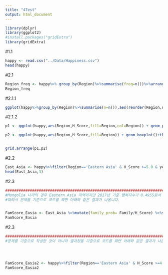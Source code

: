 ---
title: "4Test"
output: html_document
---

```{r}
library(dplyr)
library(ggplot2)
#install.packages("gridExtra")
library(gridExtra)
```

#1.1
```{r}
happy <- read.csv("../Data/Happiness.csv")
head(happy)
```

#2.1
```{r}
Region_freq <- happy%>% group_by(Region)%>%summarise(freq=n())%>%arrange(-freq)
Region_freq
```

#2.1.1
```{r}
ggplot(happy%>%group_by(Region)%>%summarise(n=n()),aes(reorder(Region,n),n,fill=Region))+geom_bar(stat="identity")+labs(x="Region",y="count")+theme(axis.text.x = element_blank())
```

#2.1.2
```{r}
p1 <- ggplot(happy,aes(Region,H_Score,fill=Region,col=Region)) + geom_point()+theme(axis.text.x = element_blank())

p2 <- ggplot(happy,aes(Region,H_Score,fill=Region)) + geom_boxplot()+theme(axis.text.x = element_blank())


grid.arrange(p1,p2)

```


#2.2
```{r}
East_Asia <- happy%>%filter(Region=='Eastern Asia' & H_Score >=5.0 & year==2017)%>%arrange(desc(H_Score))
head(East_Asia,3)
```

#2.3
```{r}

###################################################################################################
#Mongolia 나라의 경우 Eastern Asia 지역이지만 2017년 기준 행복지수가 0.4955로서 0.5가 넘지 않습니다.
#따라서 문제를 기준으로 코드를 짜면 아래와 같은 결과가 나옵니다.


FamScore_Easia <- East_Asia %>%mutate(family_prob= Family/H_Score) %>%select(Country, family_prob)
FamScore_Easia
```

#2.3
```{r}

#############################################################################################
#문제를 기준으로 작성한 것이 아니라 결과창을 기준으로 코드를 짜면 아래와 같은 결과가 나옵니다.




FamScore_Easia2 <- happy%>%filter(Region=='Eastern Asia' & H_Score >=4.9 & year==2017)%>%mutate(family_prob=Family/H_Score)%>%arrange(desc(family_prob))%>%select(Country,family_prob)
FamScore_Easia2

```
